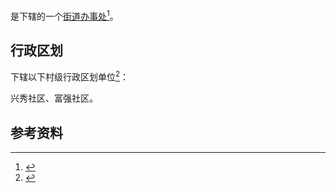 {{中国乡级行政区|23/09/02/032/000}}

'''{{PAGENAMEBASE}}'''是{{PRC admin/fullname|23/09/02/032/000|3}}下辖的一个[[街道办事处|街道办事处]]<ref>{{PRC admin/ref sgc|{{PRC admin/parent|23/09/02/032/000}}}}</ref>。

== 行政区划 ==
{{PAGENAMEBASE}}下辖以下村级行政区划单位<ref>{{PRC admin/ref sgc|23/09/02/032/000}}</ref>：

兴秀社区、富强社区。

== 参考资料 ==
{{reflist}}

{{黑龙江行政区划小作品}}
{{PRC admin/navcat|23/09/02/032/000}}